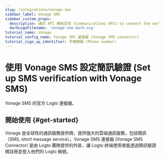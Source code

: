 ```yaml
---
slug: /integrations/vonage-sms
sidebar_label: Vonage SMS
sidebar_custom_props:
  description: 通訊 API 連結全球 (Communications APIs to connect the world).
  darkLogoFilename: 'vonage-sms-dark.svg'
tutorial_name: Vonage
tutorial_config_name: Vonage SMS 連接器 (Vonage SMS connector)
tutorial_sign_up_identifier: 手機號碼 (Phone number)
---
```




# 使用 Vonage SMS 設定簡訊驗證 (Set up SMS verification with Vonage SMS)

Vonage SMS 的官方 Logto 連接器。

<GuideTip />

## 開始使用 \{#get-started}

Vonage 是全球性的通訊服務提供商，提供強大的雲端通訊服務，包括簡訊（SMS, short message service）。Vonage SMS 連接器 (Vonage SMS Connector) 是由 Logto 團隊提供的外掛，讓 Logto 終端使用者能透過簡訊驗證碼註冊並登入他們的 Logto 帳號。

<Integration />
